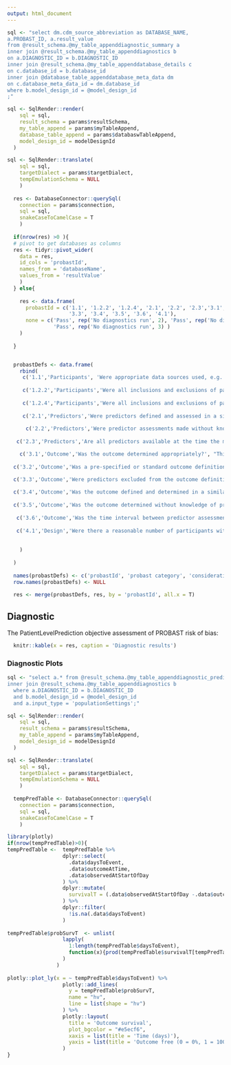 ```yaml
---
output: html_document
---
```


```r
  
sql <- "select dm.cdm_source_abbreviation as DATABASE_NAME, 
a.PROBAST_ID, a.result_value 
from @result_schema.@my_table_appenddiagnostic_summary a 
inner join @result_schema.@my_table_appenddiagnostics b
on a.DIAGNOSTIC_ID = b.DIAGNOSTIC_ID
inner join @result_schema.@my_table_appenddatabase_details c
on c.database_id = b.database_id
inner join @database_table_appenddatabase_meta_data dm
on c.database_meta_data_id = dm.database_id
where b.model_design_id = @model_design_id
;"  

sql <- SqlRender::render(
    sql = sql, 
    result_schema = params$resultSchema,
    my_table_append = params$myTableAppend,
    database_table_append = params$databaswTableAppend,
    model_design_id = modelDesignId
  )

sql <- SqlRender::translate(
    sql = sql, 
    targetDialect = params$targetDialect, 
    tempEmulationSchema = NULL
    )
  
  res <- DatabaseConnector::querySql(
    connection = params$connection, 
    sql = sql, 
    snakeCaseToCamelCase = T
    )
  
  if(nrow(res) >0 ){
  # pivot to get databases as columns 
  res <- tidyr::pivot_wider(
    data = res, 
    id_cols = 'probastId', 
    names_from = 'databaseName', 
    values_from = 'resultValue'
    )
  } else{
    
    res <- data.frame(
      probastId = c('1.1', '1.2.2', '1.2.4', '2.1', '2.2', '2.3','3.1','3.2',
                    '3.3', '3.4', '3.5', '3.6', '4.1'),
      none = c('Pass', rep('No diagnostics run', 2), 'Pass', rep('No diagnostics run', 5),
               'Pass', rep('No diagnostics run', 3) )
    )
    
  }


  probastDefs <- data.frame(
    rbind(
     c('1.1','Participants', 'Were appropriate data sources used, e.g. cohort, RCT or nested case-control study data?', 'PatientLevelPrediction uses a cohort design'),
     
     c('1.2.2','Participants','Were all inclusions and exclusions of participants appropriate?', "Check the demographic differences between inclusion criteria in popualtion settings and no additional inclusions (1 = similar, 0 = disimilar)"),
     
     c('1.2.4','Participants','Were all inclusions and exclusions of participants appropriate?', "Check the demographic differences between inclusion criteria in popualtion settings and no additional inclusions (1 = similar, 0 = disimilar)"),
     
     c('2.1','Predictors','Were predictors defined and assessed in a similar way for all participants?', "PatientLevelPrediction uses standardized feature extraction to consistently engineer the predictors"),
     
      c('2.2','Predictors','Were predictor assessments made without knowledge of outcome data?', "Rule check is the last date used to engineer predictors before the time-at-risk start? (if it is then pass)"),
     
   c('2.3','Predictors','Are all predictors available at the time the model is intended to be used?', "This fails if the last date used to engineer predictors is after index but this requires the user to think about their data and design to determine whether this passes"),

    c('3.1','Outcome','Was the outcome determined appropriately?', "This needs to be check via cohort diagnostic of the outcome cohort"),  
   
  c('3.2','Outcome','Was a pre-specified or standard outcome definition used?', "This passes if the outcome was from the OHDSI phenotype library (needs to be manually confirmed)"),

  c('3.3','Outcome','Were predictors excluded from the outcome definition?', "Check Kaplan Meier plots to see whether outcomes occur close to index (which may mean predictors and outcome overlap) or not"),
   
  c('3.4','Outcome','Was the outcome defined and determined in a similar way for all participants?', "PatientLevelPrediction determines the outcome based on an outcome phenotype, so the same logic is used for all patients."),   
  
  c('3.5','Outcome','Was the outcome determined without knowledge of predictor information?', "PatientLevelPrediction framework requires defining the outcome independently of the covariates - manually confirm ... "),
  
   c('3.6','Outcome','Was the time interval between predictor assessment and outcome determination appropriate?', "Rule: does the time-at-risk start on or after target index?  If so, pass."), 
  
   c('4.1','Design','Were there a reasonable number of participants with the outcome?', "Rule: If less than 100 fail.")
     
     
    )
    
  )
  
  names(probastDefs) <- c('probastId', 'probast category', 'consideration', 'explanation')
  row.names(probastDefs) <- NULL
  
  res <- merge(probastDefs, res, by = 'probastId', all.x = T)

```
  
## Diagnostic

The PatientLevelPrediction objective assessment of PROBAST risk of bias:

```r
  knitr::kable(x = res, caption = 'Diagnostic results')
```

### Diagnostic Plots

```r
  
sql <- "select a.* from @result_schema.@my_table_appenddiagnostic_predictors a 
inner join @result_schema.@my_table_appenddiagnostics b
  where a.DIAGNOSTIC_ID = b.DIAGNOSTIC_ID
  and b.model_design_id = @model_design_id
  and a.input_type = 'populationSettings';"  

sql <- SqlRender::render(
    sql = sql, 
    result_schema = params$resultSchema,
    my_table_append = params$myTableAppend,
    model_design_id = modelDesignId
  )

sql <- SqlRender::translate(
    sql = sql, 
    targetDialect = params$targetDialect, 
    tempEmulationSchema = NULL
    )
  
  tempPredTable <- DatabaseConnector::querySql(
    connection = params$connection, 
    sql = sql, 
    snakeCaseToCamelCase = T
    )


```
 

```r
library(plotly)
if(nrow(tempPredTable)>0){
tempPredTable <-  tempPredTable %>% 
                  dplyr::select(
                    .data$daysToEvent, 
                    .data$outcomeAtTime, 
                    .data$observedAtStartOfDay
                  ) %>%
                  dplyr::mutate(
                    survivalT = (.data$observedAtStartOfDay -.data$outcomeAtTime)/.data$observedAtStartOfDay
                  ) %>%
                  dplyr::filter(
                    !is.na(.data$daysToEvent)
                  )
                
tempPredTable$probSurvT  <- unlist(
                  lapply(
                    1:length(tempPredTable$daysToEvent), 
                    function(x){prod(tempPredTable$survivalT[tempPredTable$daysToEvent <= tempPredTable$daysToEvent[x]])}
                  )
                )
                
plotly::plot_ly(x = ~ tempPredTable$daysToEvent) %>% 
                  plotly::add_lines(
                    y = tempPredTable$probSurvT, 
                    name = "hv", 
                    line = list(shape = "hv")
                  ) %>%
                  plotly::layout(
                    title = 'Outcome survival', 
                    plot_bgcolor = "#e5ecf6", 
                    xaxis = list(title = 'Time (days)'), 
                    yaxis = list(title = 'Outcome free (0 = 0%, 1 = 100%)')
                  )
}

```              


